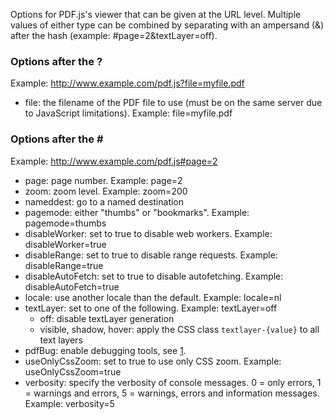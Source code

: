 Options for PDF.js's viewer that can be given at the URL level. Multiple values of either type can be combined by separating with an ampersand (&) after the hash (example: #page=2&textLayer=off).

===Options after the ?===
Example: http://www.example.com/pdf.js?file=myfile.pdf

* file: the filename of the PDF file to use (must be on the same server due to JavaScript limitations).  Example: file=myfile.pdf

===Options after the #===
Example: http://www.example.com/pdf.js#page=2

* page: page number. Example: page=2
* zoom: zoom level. Example: zoom=200
* nameddest: go to a named destination
* pagemode: either "thumbs" or "bookmarks".  Example: pagemode=thumbs
* disableWorker: set to true to disable web workers. Example: disableWorker=true
* disableRange: set to true to disable range requests. Example: disableRange=true
* disableAutoFetch: set to true to disable autofetching. Example: disableAutoFetch=true
* locale: use another locale than the default. Example: locale=nl
* textLayer: set to one of the following. Example: textLayer=off
** off: disable textLayer generation
** visible, shadow, hover: apply the CSS class <tt>textlayer-{value}</tt> to all text layers
* pdfBug: enable debugging tools, see [https://github.com/mozilla/pdf.js/wiki/Debugging-pdf.js].
* useOnlyCssZoom: set to true to use only CSS zoom. Example: useOnlyCssZoom=true
* verbosity: specify the verbosity of console messages. 0 = only errors, 1 = warnings and errors, 5 = warnings, errors and information messages. Example: verbosity=5